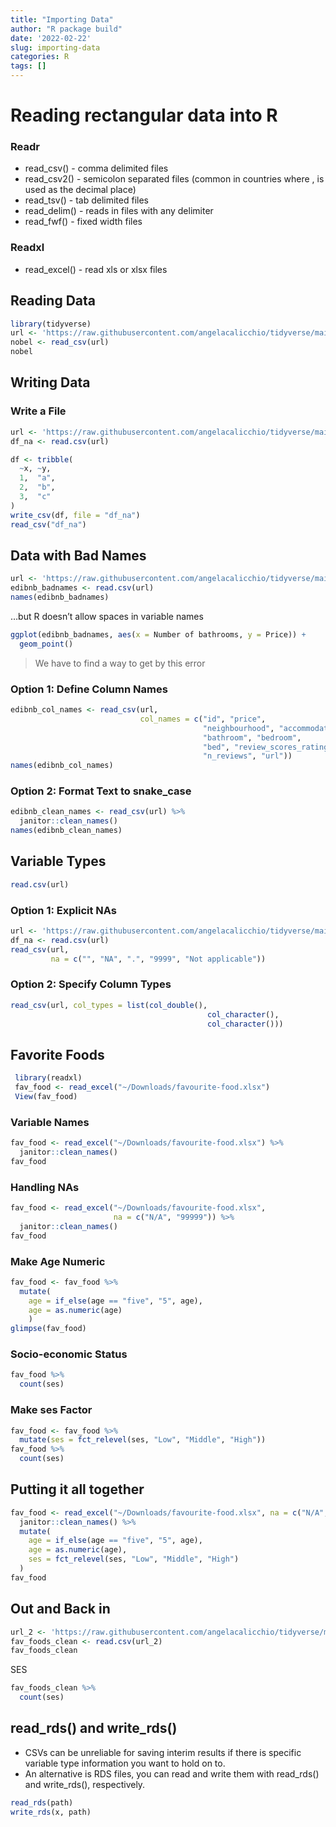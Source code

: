 ```yaml
---
title: "Importing Data"
author: "R package build"
date: '2022-02-22'
slug: importing-data
categories: R
tags: []
---
```


# Reading rectangular data into R

### Readr
+ read_csv() - comma delimited files
+ read_csv2() - semicolon separated files (common in countries where , is used as the decimal place)
+ read_tsv() - tab delimited files
+ read_delim() - reads in files with any delimiter
+ read_fwf() - fixed width files

### Readxl 
+ read_excel() - read xls or xlsx files

## Reading Data
```r
library(tidyverse)
url <- 'https://raw.githubusercontent.com/angelacalicchio/tidyverse/main/nobel.csv'
nobel <- read_csv(url)
nobel
```

## Writing Data

### Write a File
```r
url <- 'https://raw.githubusercontent.com/angelacalicchio/tidyverse/main/df-na.csv'
df_na <- read.csv(url)
```

```r
df <- tribble(
  ~x, ~y,
  1,  "a",
  2,  "b",
  3,  "c"
)
write_csv(df, file = "df_na")
read_csv("df_na")
```

## Data with Bad Names
```r
url <- 'https://raw.githubusercontent.com/angelacalicchio/tidyverse/main/edibnb-badnames.csv'
edibnb_badnames <- read.csv(url)
names(edibnb_badnames)
```

...but R doesn't allow spaces in variable names

```r
ggplot(edibnb_badnames, aes(x = Number of bathrooms, y = Price)) +
  geom_point()
```

> We have to find a way to get by this error

### Option 1: Define Column Names 
```r
edibnb_col_names <- read_csv(url,
                             col_names = c("id", "price", 
                                           "neighbourhood", "accommodates",
                                           "bathroom", "bedroom", 
                                           "bed", "review_scores_rating", 
                                           "n_reviews", "url"))
names(edibnb_col_names)
```

### Option 2: Format Text to snake_case
```r
edibnb_clean_names <- read_csv(url) %>%
  janitor::clean_names()
names(edibnb_clean_names)
```

## Variable Types
```r
read.csv(url)
```
### Option 1: Explicit NAs
```r
url <- 'https://raw.githubusercontent.com/angelacalicchio/tidyverse/main/df-na.csv'
df_na <- read.csv(url)
read_csv(url, 
         na = c("", "NA", ".", "9999", "Not applicable"))
```

### Option 2: Specify Column Types
```r
read_csv(url, col_types = list(col_double(), 
                                            col_character(), 
                                            col_character()))
```

## Favorite Foods
```r
 library(readxl)
 fav_food <- read_excel("~/Downloads/favourite-food.xlsx")
 View(fav_food)   
```

### Variable Names
```r
fav_food <- read_excel("~/Downloads/favourite-food.xlsx") %>%
  janitor::clean_names()
fav_food
```

### Handling NAs
```r
fav_food <- read_excel("~/Downloads/favourite-food.xlsx",
                       na = c("N/A", "99999")) %>%
  janitor::clean_names()
fav_food
```

### Make **Age** Numeric
```r
fav_food <- fav_food %>%
  mutate(
    age = if_else(age == "five", "5", age),
    age = as.numeric(age)
    )
glimpse(fav_food)
```

### Socio-economic Status
```r
fav_food %>%
  count(ses)
```

### Make **ses** Factor
```r
fav_food <- fav_food %>%
  mutate(ses = fct_relevel(ses, "Low", "Middle", "High"))
fav_food %>%
  count(ses)
```

## Putting it all together
```r
fav_food <- read_excel("~/Downloads/favourite-food.xlsx", na = c("N/A", "99999")) %>%
  janitor::clean_names() %>%
  mutate(
    age = if_else(age == "five", "5", age), 
    age = as.numeric(age),
    ses = fct_relevel(ses, "Low", "Middle", "High")
  )
fav_food
```

## Out and Back in 
```r
url_2 <- 'https://raw.githubusercontent.com/angelacalicchio/tidyverse/main/fav-food-clean.csv'
fav_foods_clean <- read.csv(url_2)
fav_foods_clean
```
SES
```r
fav_foods_clean %>%
  count(ses)
```

## read_rds() and write_rds()
+ CSVs can be unreliable for saving interim results if there is specific variable type information you want to hold on to.
+ An alternative is RDS files, you can read and write them with read_rds() and write_rds(), respectively.
```r
read_rds(path)
write_rds(x, path)
```

